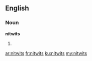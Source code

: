 ==English==


===Noun===
'''nitwits'''
# {{plural of|nitwit}}

[[ar:nitwits]]
[[fr:nitwits]]
[[ku:nitwits]]
[[my:nitwits]]